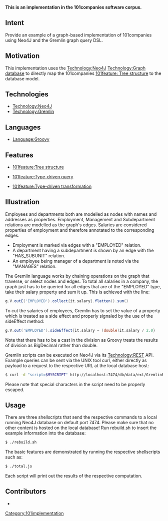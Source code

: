 '''This is an implementation in the 101companies software corpus.'''

== Intent ==

Provide an example of a graph-based implementation of 101companies using Neo4J and the Gremlin graph query DSL.

== Motivation ==

This implementation uses the [[Technology:Neo4J]] [[Technology:Graph database]] to directly map the 101companies [[101feature: Tree structure]] to the database model.

== Technologies ==

* [[Technology:Neo4J]]
* [[Technology:Gremlin]]

== Languages ==

* [[Language:Groovy]]

== Features ==

* [[101feature:Tree structure]]

* [[101feature:Type-driven query]]

* [[101feature:Type-driven transformation]]

== Illustration ==

Employees and departments both are modelled as nodes with names and addresses as properties. Employment, Management and Subdepartment relations are modelled as the graph's edges. Salaries are considered properties of employment and therefore annotated to the corresponding edges.

* Employment is marked via edges with a "EMPLOYED" relation.
* A department having a subdepartment is shown by an edge with the "HAS_SUBUNIT" relation.
* An employee being manager of a department is noted via the "MANAGES" relation.

The Gremlin language works by chaining operations on the graph that traverse, or select nodes and edges. To total all salaries in a company, the graph just has to be queried for all edges that are of the "EMPLOYED" type, take their salary property and sum it up. This is achieved with the line:

<syntaxhighlight lang="groovy">
g.V.outE('EMPLOYED').collect{it.salary}.flatten().sum()
</syntaxhighlight>

To cut the salaries of employees, Gremlin has to set the value of a property which is treated as a side effect and properly signaled by the use of the sideEffect method:

<syntaxhighlight lang="groovy">
g.V.out('EMPLOYED').sideEffect{it.salary = (double)it.salary / 2.0}
</syntaxhighlight>

Note that there has to be a cast in the division as Groovy treats the results of division as BigDecimal rather than double.

Gremlin scripts can be executed on Neo4J via its [[Technology:REST]] API. Example queries can be sent via the UNIX tool curl, either directly as payload to a request to the respective URL at the local database host:

<syntaxhighlight lang="bash">
$ curl -d "script=$MYSCRIPT" http://localhost:7474/db/data/ext/GremlinPlugin/graphdb/execute_script
</syntaxhighlight>

Please note that special characters in the script need to be properly escaped.

== Usage ==

There are three shellscripts that send the respective commands to a local running Neo4J database on default port 7474. Please make sure that no other content is hosted on the local database!
Run rebuild.sh to insert the example information into the database:

<syntaxhighlight lang="bash">
$ ./rebuild.sh
</syntaxhighlight>

The basic features are demonstrated by running the respective shellscripts such as:

<syntaxhighlight lang="bash">
$ ./total.js
</syntaxhighlight>

Each script will print out the results of the respective computation.

== Contributors ==

* {{101contributor|Sebastian Jackel|developer}}

[[Category:101implementation]]

